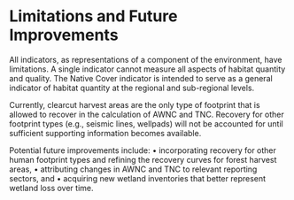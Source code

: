 # Limitations and Future Improvements

All indicators, as representations of a component of the environment, have limitations. A single indicator cannot
measure all aspects of habitat quantity and quality. The Native Cover indicator is intended to serve as a general
indicator of habitat quantity at the regional and sub-regional levels.

Currently, clearcut harvest areas are the only type of footprint that is allowed to recover in the calculation of AWNC
and TNC. Recovery for other footprint types (e.g., seismic lines, wellpads) will not be accounted for until sufficient
supporting information becomes available. 

Potential future improvements include:
• incorporating recovery for other human footprint types and refining the recovery curves for forest harvest areas,
• attributing changes in AWNC and TNC to relevant reporting sectors, and
• acquiring new wetland inventories that better represent wetland loss over time.